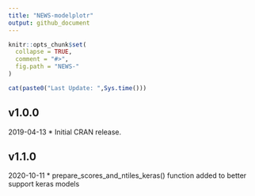 ```yaml
---
title: "NEWS-modelplotr"
output: github_document
---
```


<!-- NEWS.md is generated from NEWS.Rmd. Please edit that file -->


```r
knitr::opts_chunk$set(
  collapse = TRUE,
  comment = "#>",
  fig.path = "NEWS-"
)
```

```r
cat(paste0("Last Update: ",Sys.time()))
```


## v1.0.0
2019-04-13
* Initial CRAN release.

## v1.1.0
2020-10-11
* prepare_scores_and_ntiles_keras() function added to better support keras models

